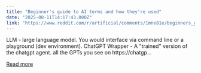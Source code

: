 ```yaml
---
title: "Beginner's guide to AI terms and how they're used"
date: "2025-08-11T14:17:43.000Z"
link: "https://www.reddit.com/r/artificial/comments/1mne81e/beginners_guide_to_ai_terms_and_how_theyre_used/"
---
```


LLM - large language model. You would interface via command line or a playground (dev environment). 
 ChatGPT Wrapper - A "trained" version of the chatgpt agent. all the GPTs you see on https://chatgp...

[Read more](https://www.reddit.com/r/artificial/comments/1mne81e/beginners_guide_to_ai_terms_and_how_theyre_used/)
